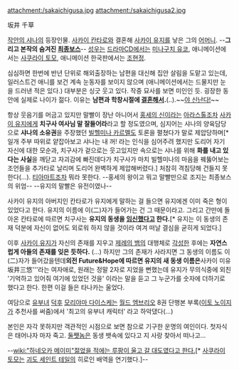 attachment:/sakaichigusa.jpg attachment:/sakaichigusa2.jpg

坂井 千草

[[작안의 샤나]]의 등장인물. [[사카이 칸타로]]와 결혼해 [[사카이 유지]]를 낳은 그의 [[어머니]]. --'''그리고 본작의 숨겨진 [[최종보스]]'''-- [[성우]]는 [[드라마CD]]에서는 [[미나구치 유코]], 애니메이션에서는 [[사쿠라이 토모]], 애니메이션 한국판에서는 [[조현정]].

심심하면 한번에 반년 단위로 해외출장하는 남편을 대신해 집안 살림을 도맡고 있는데, 일러스트건 애니를 보건 계속 눈동자를 보이지 않으며 (애니메이션에서는 드물지만 눈을 드러낸 적은 있다.) 대부분은 싱긋 웃고 있다. 작중 묘사를 보면 미인인 듯. 굉장한 동안에 실제로 나이가 젊다. 이유는 '''남편과 학창시절에 [[결혼]]해서.'''(..).~~[[야 신난다!]]~~

항상 웃음기를 머금고 있지만 말빨이 장난 아니어서 [[홍세의 신]]이라는 [[아라스톨]]조차 [[사카이 유지]]에게 '''치구사 여사님 말 잘들어라'''라고 할 정도였으며, 심지어는 샤나의 양육담당으로 '''샤나의 소유권'''을 주장했던 [[빌헬미나 카르멜]]도 토론을 펼쳤다가 말로 제압당하며[* 일개 주부 따위로 얕잡아보고 샤나는 내 꺼! 라는 인식을 심어주려 했지만 도리어 자기 자신에 대한 모순과, 치구사가 겉으로는 웃고있지만 속으로는 샤나를 위해 '''화를 내고 있다는 사실'''을 깨닫고 자괴감에 빠진데다가 치구사가 마치 빌헬미나의 마음을 꿰뚫어보는 조언들을 추가타로 날리며 도리어 완벽하게 제압해버렸다.] 처참히 격침당해 건들지 못한다(...). [[티아마트]]조차 뭐라 못한다. --홍세의 왕이고 뭐고 말빨만으로 조지는 최종보스의 위엄-- --유지의 말빨은 유전이였나--

사카이 유지의 아버지인 칸타로가 유지에게 말하는 걸 들으면 유지에겐 이미 죽은 형이 있었다고 한다. 유지의 이름에 이(二)자가 들어가는 건 그 때문이라고. 그리고 간만에 돌아온 칸타로에 따르면 치구사는 '''유지의 동생을 [[임신]]했다고 한다.'''[* 유지는 이 동생의 존재 덕분에 자신이 없어도 외로워 하지 않을 것이라 여겨 떠날 결심을 굳히게 되었다.]

이후 [[사카이 유지]]가 자신의 존재를 지우고 [[제례의 뱀]]의 대행체로 [[각성]]한 후에는 '''자연스럽게 아들의 존재를 잊은 듯하다.''' (…) 하지만 그의 존재가 사라지면 그 동생의 이름도  이(二)자가 들어갔을텐데''' 외전 Future&Hope에 따르면 유지의 새 동생 이름은 '''사카이 미유坂井三悠'''라는 여자애로, 원래는 정말 2자로 지었을 뻔했는데 유지가 무의식중에 외친 '기억하고 있어줘 여기에 있었던 것을' 이라는 말을 듣고 그 누군가를 숫자에 더하기로 했다고 한다. 한편 이걸 들은 타나카는 울었다.

여담으로 [[유부녀]] [[덕후]] [[모리야마 다이스케]]는 [[월드 엠브리오]] 8권 단행본 부록([[이토 노이지]]가 추천사를 써줌)에서 '최고의 유부녀 캐릭터' 라고 하악댔다(...)

본인은 자각 못하지만 객관적인 시점으로 보면 참으로 기구한 운명의 여인이다. 첫자식은 태어나자 마자 죽고. [[사카이 유지|둘쨋놈]]은 동생 뱃속에 있다고 지 사랑 찾아서 떠나고...

--[[wiki:"하네오카 메이미"젊었을 적에는 루팡이 울고 갈 대도였다고 한다.]][* [[사쿠라이 토모]]는 [[괴도 세인트 테일]]의 히로인 배역을 연기했다.]--
